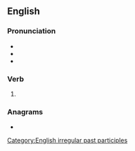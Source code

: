 ==English==

===Pronunciation===
* {{IPA|/ˈʃeɪkən/|lang=en}}
* {{audio|en-us-shaken.ogg|Audio (US)|lang=en}}
* {{rhymes|eɪkən|lang=en}}

===Verb===
{{head|en|past participle}}

# {{past participle of|shake|lang=en|nocat=1}}

===Anagrams===
* {{anagrams|en|Hankes|nakhes}}

[[Category:English irregular past participles]]